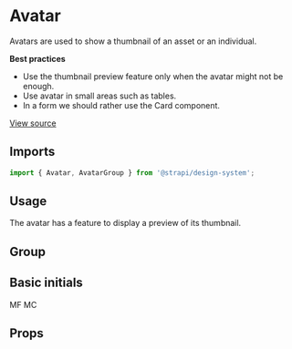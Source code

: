 

<Meta title="Design System/Components/Avatar" component={Avatar} />

# Avatar

Avatars are used to show a thumbnail of an asset or an individual.

**Best practices**

- Use the thumbnail preview feature only when the avatar might not be enough.
- Use avatar in small areas such as tables.
- In a form we should rather use the Card component.

[View source](https://github.com/strapi/design-system/tree/main/packages/strapi-design-system/src/Avatar)

## Imports

```js
import { Avatar, AvatarGroup } from '@strapi/design-system';
```

## Usage

The avatar has a feature to display a preview of its thumbnail.

<Canvas>
  <Story name="base">
    <Box padding={11}>
      <Avatar src="https://avatars.githubusercontent.com/u/3874873?v=4" alt="marvin frachet" preview />
    </Box>
  </Story>
</Canvas>

## Group

<Canvas>
  <Story name="group">
    <Box padding={11}>
      <AvatarGroup>
        <Avatar src="https://avatars.githubusercontent.com/u/3874873?v=4" alt="marvin frachet" preview />
        <Avatar src="https://avatars.githubusercontent.com/u/3874873?v=4" alt="marvin frachet" preview />
        <Avatar src="https://avatars.githubusercontent.com/u/3874873?v=4" alt="marvin frachet" preview />
      </AvatarGroup>
    </Box>
  </Story>
</Canvas>

## Basic initials

<Canvas>
  <Story name="initials">
    <Box padding={11}>
      <Initials>MF</Initials>
      <Initials background="secondary100" textColor="secondary600">
        MC
      </Initials>
    </Box>
  </Story>
</Canvas>

## Props

<ArgsTable of={Avatar} />
